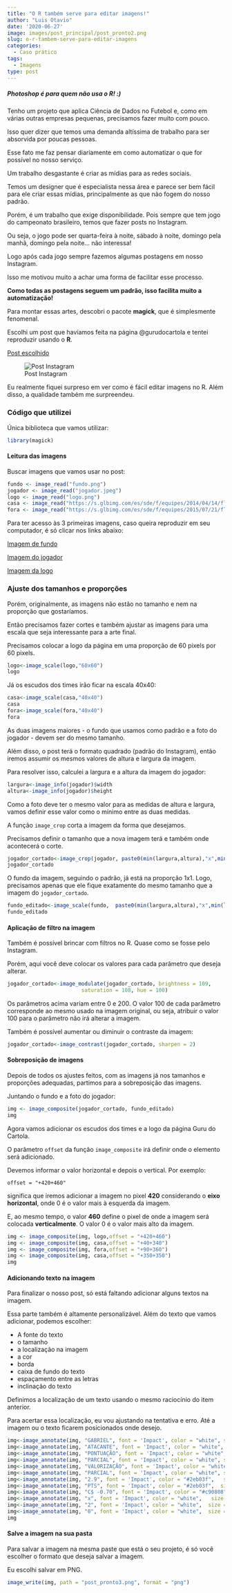 ```yaml
---
title: "O R também serve para editar imagens!"
author: "Luis Otavio"
date: '2020-06-27'
image: images/post_principal/post_pronto2.png
slug: o-r-tambem-serve-para-editar-imagens
categories:
  - Caso prático
tags:
  - Imagens
type: post
---
```

  
##### Photoshop é para quem não usa o R! :)

Tenho um projeto que aplica Ciência de Dados no Futebol e,
como em várias outras empresas pequenas, precisamos fazer muito com pouco.

Isso quer dizer que temos uma demanda altíssima de trabalho para ser absorvida por poucas pessoas. 

Esse fato me faz pensar diariamente em como automatizar o que for possível no nosso serviço.

Um trabalho desgastante é criar as mídias para as redes sociais.

Temos um designer que é especialista nessa área e parece ser bem fácil para ele criar essas mídias, principalmente as que não fogem do nosso padrão.

Porém, é um trabalho que exige disponibilidade. Pois sempre que tem jogo do campeonato brasileiro, temos que fazer posts no Instagram.
  
Ou seja, o jogo pode ser quarta-feira à noite, sábado à noite, domingo pela manhã, domingo pela noite... não interessa!

Logo após cada jogo sempre fazemos algumas postagens em nosso Instagram.

Isso me motivou muito a achar uma forma de facilitar esse processo.

**Como todas as postagens seguem um padrão, isso facilita muito a automatização!**


Para montar essas artes, descobri o pacote **magick**, que é simplesmente fenomenal.


Escolhi um post que havíamos feita na página @gurudocartola e tentei reproduzir usando o **R**.

[Post escolhido](https://www.instagram.com/p/B3260WcD6Ax/?igshid=v9lbjqbd0gq1){target="_blank"}

![Post Instagram](/images/post_interno/post_escolhido.png)

Eu realmente fiquei surpreso em ver como é fácil editar imagens no R. Além disso, a qualidade também me surpreendeu.


### Código que utilizei

Única biblioteca que vamos utilizar:

```r
library(magick)
```


#### Leitura das imagens 

Buscar imagens que vamos usar no post:

```r
fundo <- image_read("fundo.png")
jogador <- image_read("jogador.jpeg")
logo <- image_read("logo.png")
casa <- image_read("https://s.glbimg.com/es/sde/f/equipes/2014/04/14/flamengo_60x60.png")
fora <- image_read("https://s.glbimg.com/es/sde/f/equipes/2015/07/21/fluminense_60x60.png")
```

Para ter acesso às 3 primeiras imagens, caso queira reproduzir em seu computador, é só clicar nos links abaixo:

[Imagem de fundo](/images/post_interno/fundo.png){target="_blank"}

[Imagem do jogador](/images/post_interno/jogador.jpeg){target="_blank"}

[Imagem da logo](/images/post_interno/logo.png){target="_blank"}

### Ajuste dos tamanhos e proporções

Porém, originalmente, as imagens não estão no tamanho e nem na proporção que gostaríamos.

Então precisamos fazer cortes e também ajustar as imagens para uma escala que seja interessante para a arte final.

Precisamos colocar a logo da página em uma proporção de 60 pixels por 60 pixels.

```r
logo<-image_scale(logo,"60x60")
logo
```

Já os escudos dos times irão ficar na escala 40x40:

```r
casa<-image_scale(casa,"40x40")
casa
fora<-image_scale(fora,"40x40")
fora
```


As duas imagens maiores - o fundo que usamos como padrão e a foto do jogador - devem ser do mesmo tamanho.

Além disso, o post terá o formato quadrado (padrão do Instagram), então iremos assumir os mesmos valores de altura e largura da imagem.

Para resolver isso, calculei a largura e a altura da imagem do jogador:

```r
largura<-image_info(jogador)$width
altura<-image_info(jogador)$height
```
Como a foto deve ter o mesmo valor para as medidas de altura e largura, vamos definir esse valor como o mínimo entre as duas medidas.

A função ```image_crop``` corta a imagem da forma que desejamos.

Precisamos definir o tamanho que a nova imagem terá e também onde acontecerá o corte. 

```r
jogador_cortado<-image_crop(jogador, paste0(min(largura,altura),"x",min(largura,altura),"+",(largura-altura)/2))
jogador_cortado
```


O fundo da imagem, seguindo o padrão, já está na proporção 1x1. Logo, precisamos apenas que ele fique exatamente do mesmo tamanho que a imagem do ```jogador_cortado```.

```r
fundo_editado<-image_scale(fundo,  paste0(min(largura,altura),"x",min(largura,altura)))
fundo_editado
```


#### Aplicação de filtro na imagem

Também é possível brincar com filtros no R. Quase como se fosse pelo Instagram. 

Porém, aqui você deve colocar os valores para cada parâmetro que deseja alterar.

```r
jogador_cortado<-image_modulate(jogador_cortado, brightness = 109, 
                        saturation = 108, hue = 100)
```

Os parâmetros acima variam entre 0 e 200. O valor 100 de cada parâmetro corresponde ao mesmo usado na imagem original, ou seja, atribuir o valor 100 para o parâmetro não irá alterar a imagem.

Também é possível aumentar ou diminuir o contraste da imagem:

```r
jogador_cortado<-image_contrast(jogador_cortado, sharpen = 2)

```

#### Sobreposição de imagens

Depois de todos os ajustes feitos, com as imagens já nos tamanhos e proporções adequadas, partimos para a sobreposição das imagens.

Juntando o fundo e a foto do jogador:

```r
img <- image_composite(jogador_cortado, fundo_editado)
img
```

Agora vamos adicionar os escudos dos times e a logo da página Guru do Cartola.

O parâmetro ```offset``` da função ```image_composite``` irá definir onde o elemento será adicionado.

Devemos informar o valor horizontal e depois o vertical. Por exemplo:

```offset = "+420+460"``` 

significa que iremos adicionar a imagem no pixel **420** considerando o **eixo horizontal**, onde 0 é o valor mais à esquerda da imagem. 

E, ao mesmo tempo, o valor **460** define o pixel de onde a imagem será colocada **verticalmente**. O valor 0 é o valor mais alto da imagem.

```r
img <- image_composite(img, logo,offset = "+420+460")
img <- image_composite(img, casa,offset = "+40+340")
img <- image_composite(img, fora,offset = "+90+360")
img <- image_composite(img, casa,offset = "+350+350")
img
```

#### Adicionando texto na imagem

Para finalizar o nosso post, só está faltando adicionar alguns textos na imagem. 

Essa parte também é altamente personalizável. Além do texto que vamos adicionar, podemos escolher:

- A fonte do texto
- o tamanho
- a localização na imagem
- a cor
- borda
- caixa de fundo do texto
- espaçamento entre as letras
- inclinação do texto

Definimos a localização de um texto usando o mesmo raciocínio do item anterior.

Para acertar essa localização, eu vou ajustando na tentativa e erro. Até a imagem ou o texto ficarem posicionados onde desejo.

```r
img<-image_annotate(img, "GABRIEL", font = 'Impact', color = "white", size = 25, location = "+400+350")
img<-image_annotate(img, "ATACANTE", font = 'Impact', color = "white",  boxcolor = "black",size = 12, location = "+420+380")
img<-image_annotate(img, "PONTUAÇÃO", font = 'Impact', color = "white", size = 17, location = "+165+410")
img<-image_annotate(img, "PARCIAL", font = 'Impact', color = "white", size = 17, location = "+190+430")
img<-image_annotate(img, "VALORIZAÇÃO", font = 'Impact', color = "white", size = 15, location = "+275+410")
img<-image_annotate(img, "PARCIAL", font = 'Impact', color = "white", size = 15, location = "+275+430")
img<-image_annotate(img, "2.9", font = 'Impact', color = "#2eb03f",   size = 35, location = "+180+450")
img<-image_annotate(img, "PTS", font = 'Impact', color = "#2eb03f",  size = 12, location = "+225+472")
img<-image_annotate(img, "C$ -0.70", font = 'Impact', color = "#c90808",   size = 35, location = "+275+450")
img<-image_annotate(img, "x", font = 'Impact', color = "white",   size = 15, location = "+82+355")
img<-image_annotate(img, "2", font = 'Impact', color = "white",  size = 30, location = "+20+340")
img<-image_annotate(img, "0", font = 'Impact', color = "white",  size = 30, location = "+130+360")
img
```

#### Salve a imagem na sua pasta

Para salvar a imagem na mesma paste que está o seu projeto, é só você escolher o formato que deseja salvar a imagem.

Eu escolhi salvar em PNG.

```r
image_write(img, path = "post_pronto3.png", format = "png")
```
